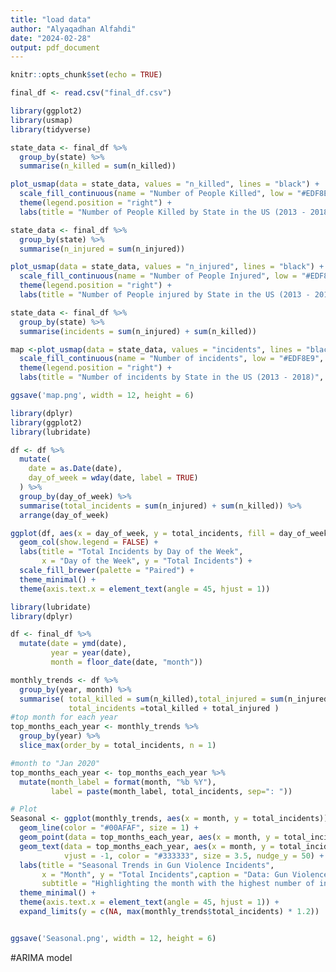```yaml
---
title: "load data"
author: "Alyaqadhan Alfahdi"
date: "2024-02-28"
output: pdf_document
---
```


```r
knitr::opts_chunk$set(echo = TRUE)
```

```r
final_df <- read.csv("final_df.csv") 
```

```r
library(ggplot2)
library(usmap)
library(tidyverse)

state_data <- final_df %>%
  group_by(state) %>%
  summarise(n_killed = sum(n_killed))

plot_usmap(data = state_data, values = "n_killed", lines = "black") + 
  scale_fill_continuous(name = "Number of People Killed", low = "#EDF8E9", high = "#006D2C") + 
  theme(legend.position = "right") +
  labs(title = "Number of People Killed by State in the US (2013 - 2018)", caption = "Data: Gun Violence Data")

```




```r
state_data <- final_df %>%
  group_by(state) %>%
  summarise(n_injured = sum(n_injured))

plot_usmap(data = state_data, values = "n_injured", lines = "black") + 
  scale_fill_continuous(name = "Number of People Injured", low = "#EDF8E9", high = "#006D2C") + 
  theme(legend.position = "right") +
  labs(title = "Number of People injured by State in the US (2013 - 2018)", caption = "Data: Gun Violence Data")
```






```r


state_data <- final_df %>%
  group_by(state) %>%
  summarise(incidents = sum(n_injured) + sum(n_killed))

map <-plot_usmap(data = state_data, values = "incidents", lines = "black") + 
  scale_fill_continuous(name = "Number of incidents", low = "#EDF8E9", high = "#006D2C") + 
  theme(legend.position = "right") +
  labs(title = "Number of incidents by State in the US (2013 - 2018)", caption = "Data: Gun Violence Data")

ggsave('map.png', width = 12, height = 6)

```




```r
library(dplyr)
library(ggplot2)
library(lubridate)

df <- df %>%
  mutate(
    date = as.Date(date), 
    day_of_week = wday(date, label = TRUE) 
  ) %>%
  group_by(day_of_week) %>%
  summarise(total_incidents = sum(n_injured) + sum(n_killed)) %>%
  arrange(day_of_week)


```

```r
ggplot(df, aes(x = day_of_week, y = total_incidents, fill = day_of_week)) +
  geom_col(show.legend = FALSE) + 
  labs(title = "Total Incidents by Day of the Week",
       x = "Day of the Week", y = "Total Incidents") +
  scale_fill_brewer(palette = "Paired") +  
  theme_minimal() +
  theme(axis.text.x = element_text(angle = 45, hjust = 1))  
```




```r
library(lubridate)
library(dplyr)

df <- final_df %>%
  mutate(date = ymd(date), 
         year = year(date),
         month = floor_date(date, "month")) 

monthly_trends <- df %>%
  group_by(year, month) %>%
  summarise( total_killed = sum(n_killed),total_injured = sum(n_injured),
             total_incidents =total_killed + total_injured )
#top month for each year
top_months_each_year <- monthly_trends %>%
  group_by(year) %>%
  slice_max(order_by = total_incidents, n = 1) 

#month to "Jan 2020"
top_months_each_year <- top_months_each_year %>%
  mutate(month_label = format(month, "%b %Y"),
         label = paste(month_label, total_incidents, sep=": "))

# Plot
Seasonal <- ggplot(monthly_trends, aes(x = month, y = total_incidents)) +
  geom_line(color = "#00AFAF", size = 1) +
  geom_point(data = top_months_each_year, aes(x = month, y = total_incidents), color = "#00B159", size = 3) +
  geom_text(data = top_months_each_year, aes(x = month, y = total_incidents, label = label),
            vjust = -1, color = "#333333", size = 3.5, nudge_y = 50) +
  labs(title = "Seasonal Trends in Gun Violence Incidents",
       x = "Month", y = "Total Incidents",caption = "Data: Gun Violence Data",
       subtitle = "Highlighting the month with the highest number of incidents for each Year") +
  theme_minimal() +
  theme(axis.text.x = element_text(angle = 45, hjust = 1)) +
  expand_limits(y = c(NA, max(monthly_trends$total_incidents) * 1.2))


ggsave('Seasonal.png', width = 12, height = 6)

```




#ARIMA model





